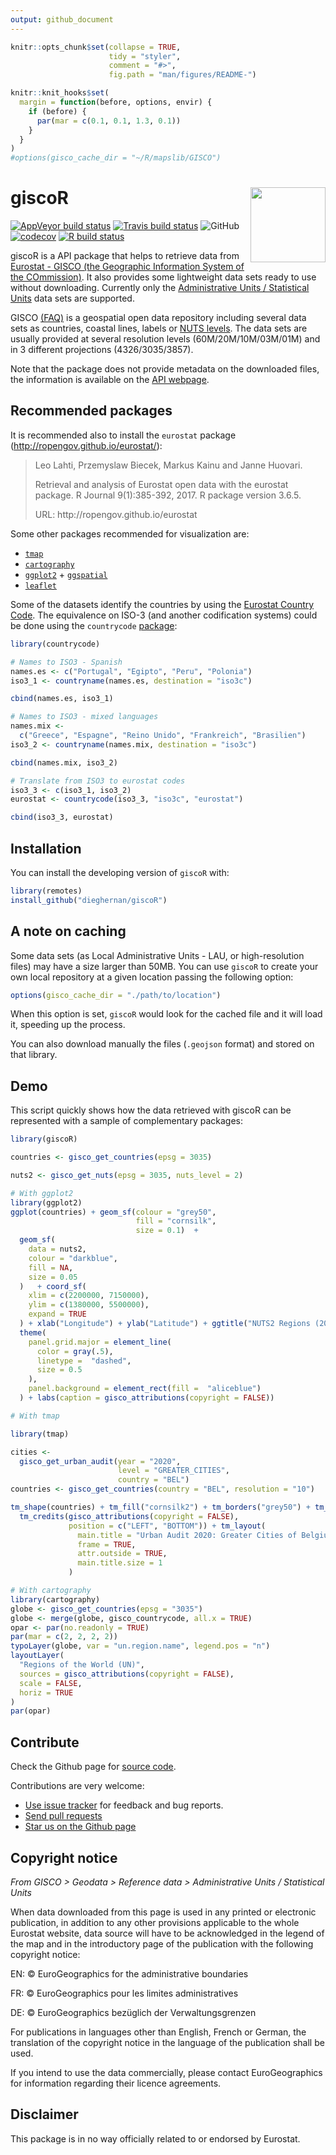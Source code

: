 ```yaml
---
output: github_document
---
```


<!-- README.md is generated from README.Rmd. Please edit that file -->

```r
knitr::opts_chunk$set(collapse = TRUE,
                      tidy = "styler",
                      comment = "#>",
                      fig.path = "man/figures/README-")

knitr::knit_hooks$set(
  margin = function(before, options, envir) {
    if (before) {
      par(mar = c(0.1, 0.1, 1.3, 0.1))
    }
  }
)
#options(gisco_cache_dir = "~/R/mapslib/GISCO")
```

# giscoR <img src="man/figures/logo.png" align="right" width="120" />

<!-- badges: start -->
[![AppVeyor build status](https://ci.appveyor.com/api/projects/status/github/dieghernan/giscoR?branch=master&svg=true)](https://ci.appveyor.com/project/dieghernan/giscoR)
[![Travis build status](https://travis-ci.com/dieghernan/giscoR.svg?branch=master)](https://travis-ci.com/dieghernan/giscoR)
![GitHub](https://img.shields.io/github/license/dieghernan/giscoR?color=blue)
[![codecov](https://codecov.io/gh/dieghernan/giscoR/branch/master/graph/badge.svg)](https://codecov.io/gh/dieghernan/giscoR)
[![R build status](https://github.com/dieghernan/giscoR/workflows/R-CMD-check/badge.svg)](https://github.com/dieghernan/giscoR/actions)
<!-- badges: end -->

giscoR is a API package that helps to retrieve data from [Eurostat - GISCO (the Geographic Information System of the COmmission)](https://ec.europa.eu/eurostat/web/gisco). It also provides some lightweight data sets ready to use without downloading. Currently only the [Administrative Units / Statistical Units](https://ec.europa.eu/eurostat/web/gisco/geodata/reference-data/administrative-units-statistical-units) data sets are supported.

GISCO [(FAQ)](https://ec.europa.eu/eurostat/web/gisco/faq) is a geospatial open data repository including several data sets as countries, coastal lines, labels or [NUTS levels](https://ec.europa.eu/eurostat/web/regions-and-cities/overview). The data sets are usually provided at several resolution levels (60M/20M/10M/03M/01M) and in 3 different projections (4326/3035/3857).

Note that the package does not provide metadata on the downloaded files, the information is available on the [API webpage](https://gisco-services.ec.europa.eu/distribution/v2/).

## Recommended packages

It is recommended also to install the `eurostat` package (<http://ropengov.github.io/eurostat/>):

> Leo Lahti, Przemyslaw Biecek, Markus Kainu and Janne Huovari.
>
> Retrieval and analysis of Eurostat open data with the eurostat package. R Journal 9(1):385-392, 2017. R package version 3.6.5.
>
> URL: http://ropengov.github.io/eurostat

Some other packages recommended for visualization are:

* [`tmap`](https://mtennekes.github.io/tmap)    
* [`cartography`](http://riatelab.github.io/cartography/docs/)
* [`ggplot2`](https://github.com/tidyverse/ggplot2) + [`ggspatial`](https://github.com/paleolimbot/ggspatial)
* [`leaflet`](https://rstudio.github.io/leaflet/)

Some of the datasets identify the countries by using the [Eurostat Country Code](https://ec.europa.eu/eurostat/statistics-explained/index.php/Glossary:Country_codes). The equivalence on ISO-3 (and another codification systems) could be done using the `countrycode` [package](https://vincentarelbundock.github.io/countrycode):

```r
library(countrycode)

# Names to ISO3 - Spanish
names.es <- c("Portugal", "Egipto", "Peru", "Polonia")
iso3_1 <- countryname(names.es, destination = "iso3c")

cbind(names.es, iso3_1)

# Names to ISO3 - mixed languages
names.mix <-
  c("Greece", "Espagne", "Reino Unido", "Frankreich", "Brasilien")
iso3_2 <- countryname(names.mix, destination = "iso3c")

cbind(names.mix, iso3_2)

# Translate from ISO3 to eurostat codes
iso3_3 <- c(iso3_1, iso3_2)
eurostat <- countrycode(iso3_3, "iso3c", "eurostat")

cbind(iso3_3, eurostat)
```




## Installation

You can install the developing version of `giscoR` with:

``` r
library(remotes)
install_github("dieghernan/giscoR")
```

## A note on caching

Some data sets (as Local Administrative Units - LAU, or high-resolution files) may have a size larger than 50MB. You can use `giscoR` to create your own local repository at a given location passing the following option:

```r
options(gisco_cache_dir = "./path/to/location")
```

When this option is set, `giscoR` would look for the cached file and it will load it, speeding up the process.

You can also download manually the files (`.geojson` format) and stored on that library.


## Demo

This script quickly shows how the data retrieved with giscoR can be represented with a sample of complementary packages:

```r
library(giscoR)

countries <- gisco_get_countries(epsg = 3035)

nuts2 <- gisco_get_nuts(epsg = 3035, nuts_level = 2)

# With ggplot2
library(ggplot2)
ggplot(countries) + geom_sf(colour = "grey50",
                            fill = "cornsilk",
                            size = 0.1)  +
  geom_sf(
    data = nuts2,
    colour = "darkblue",
    fill = NA,
    size = 0.05
  )   + coord_sf(
    xlim = c(2200000, 7150000),
    ylim = c(1380000, 5500000),
    expand = TRUE
  ) + xlab("Longitude") + ylab("Latitude") + ggtitle("NUTS2 Regions (2016)") +
  theme(
    panel.grid.major = element_line(
      color = gray(.5),
      linetype =  "dashed",
      size = 0.5
    ),
    panel.background = element_rect(fill =  "aliceblue")
  ) + labs(caption = gisco_attributions(copyright = FALSE))

# With tmap

library(tmap)

cities <-
  gisco_get_urban_audit(year = "2020",
                        level = "GREATER_CITIES",
                        country = "BEL")
countries <- gisco_get_countries(country = "BEL", resolution = "10")

tm_shape(countries) + tm_fill("cornsilk2") + tm_borders("grey50") + tm_shape(cities) + tm_fill("purple4") +
  tm_credits(gisco_attributions(copyright = FALSE),
             position = c("LEFT", "BOTTOM")) + tm_layout(
               main.title = "Urban Audit 2020: Greater Cities of Belgium",
               frame = TRUE,
               attr.outside = TRUE,
               main.title.size = 1
             )

# With cartography
library(cartography)
globe <- gisco_get_countries(epsg = "3035")
globe <- merge(globe, gisco_countrycode, all.x = TRUE)
opar <- par(no.readonly = TRUE)
par(mar = c(2, 2, 2, 2))
typoLayer(globe, var = "un.region.name", legend.pos = "n")
layoutLayer(
  "Regions of the World (UN)",
  sources = gisco_attributions(copyright = FALSE),
  scale = FALSE,
  horiz = TRUE
)
par(opar)
```


## Contribute

Check the Github page for [source code](https://github.com/dieghernan/giscoR/).

Contributions are very welcome:

* [Use issue tracker](https://github.com/dieghernan/giscoR/issues) for feedback and bug reports.
* [Send pull requests](https://github.com/dieghernan/giscoR/)
* [Star us on the Github page](https://github.com/dieghernan/giscoR)

## Copyright notice

*From GISCO > Geodata > Reference data > Administrative Units / Statistical Units*

When data downloaded from this page is used in any printed or electronic publication, in addition to any other provisions applicable to the whole Eurostat website, data source will have to be acknowledged in the legend of the map and in the introductory page of the publication with the following copyright notice:

EN: &copy; EuroGeographics for the administrative boundaries

FR: &copy; EuroGeographics pour les limites administratives

DE: &copy; EuroGeographics bez&uuml;glich der Verwaltungsgrenzen

For publications in languages other than English, French or German, the translation of the copyright notice in the language of the publication shall be used.

If you intend to use the data commercially, please contact EuroGeographics for information regarding their licence agreements.

## Disclaimer

This package is in no way officially related to or endorsed by Eurostat.
